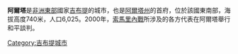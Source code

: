 {{Infobox Settlement
|official_name = 阿爾塔
|native_name = 
|image_skyline = Near mountains Arta.png 
|imagesize = 270px
|image_caption = 
|image_flag = 
|image_seal = 
|image_map = 
|map_caption = 
|pushpin_map = Djibouti
|pushpin_label_position =bottom
|pushpin_mapsize        = 300
|pushpin_map_caption    =
|coordinates_region = DJ
|subdivision_type = 國家
|subdivision_type1 = 州
|subdivision_name = {{flag|Djibouti}}
|subdivision_name1 = [[阿爾塔州_(吉布提)|阿爾塔州]]
|subdivision_type2 = 
|subdivision_name2 = 
|established_title = 
|established_date =
|government_type = 
|leader_title = 
|leader_name = 
|area_magnitude = 
|area_total_sq_mi =
|area_total_km2 = 
|area_land_sq_mi =
|area_land_km2 = 
|area_urban_sq_mi = 
|area_urban_km2 = 
|area_metro_km2 = 
|area_metro_sq_mi = 
|population_as_of=
|population_footnotes =
|population_total = 6025
|population_urban = 
|population_metro =
|population_density_sq_mi = 
|population_density_km2 =
|timezone = 
|utc_offset = 
|timezone_DST =
|utc_offset_DST = 
|latd=11|latm=31|lats=|latNS=N
|longd=42|longm=47|longs=|longEW=E
|elevation_footnotes=
|elevation_m = 740
|elevation_ft = 
|postal_code_type = 
|postal_code = 
|area_code = 
|website = 
|footnotes =
}}

'''阿爾塔'''是[[非洲東部|非洲東部]]國家[[吉布提|吉布提]]的城市，也是[[阿爾塔州_(吉布提)|阿爾塔州]]的首府，位於該國東南部，海拔高度740米，人口6,025。2000年，[[索馬里內戰|索馬里內戰]]所涉及的各方代表在阿爾塔舉行和平談判。

{{coord|11|31|N|42|47|E|region:DJ_type:city(6200)_source:dewiki|display=title}}

{{Djibouti-stub}}
[[Category:吉布提城市|Category:吉布提城市]]